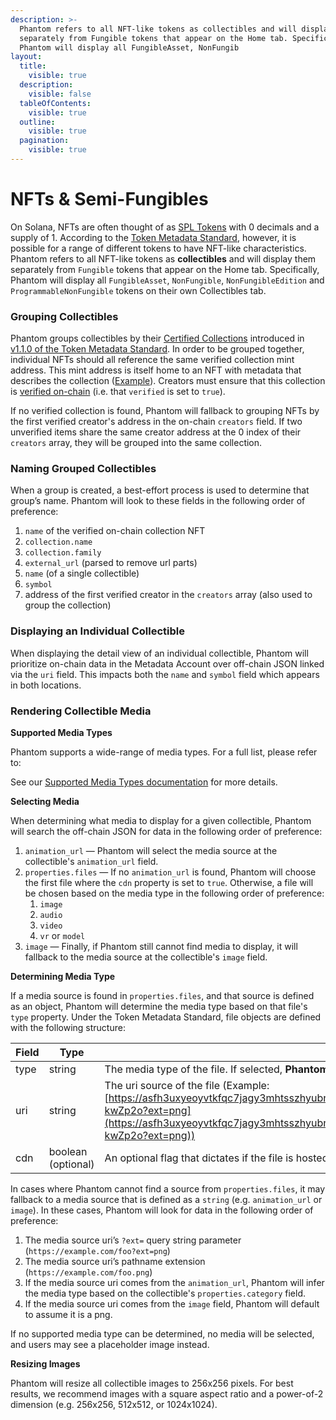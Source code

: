 ```yaml
---
description: >-
  Phantom refers to all NFT-like tokens as collectibles and will display them
  separately from Fungible tokens that appear on the Home tab. Specifically,
  Phantom will display all FungibleAsset, NonFungib
layout:
  title:
    visible: true
  description:
    visible: false
  tableOfContents:
    visible: true
  outline:
    visible: true
  pagination:
    visible: true
---
```


# NFTs & Semi-Fungibles

On Solana, NFTs are often thought of as [SPL Tokens](https://spl.solana.com/token#example-create-a-non-fungible-token) with 0 decimals and a supply of 1. According to the [Token Metadata Standard](https://docs.metaplex.com/programs/token-metadata/overview), however, it is possible for a range of different tokens to have NFT-like characteristics. Phantom refers to all NFT-like tokens as **collectibles** and will display them separately from `Fungible` tokens that appear on the Home tab. Specifically, Phantom will display all `FungibleAsset`, `NonFungible`, `NonFungibleEdition` and `ProgrammableNonFungible` tokens on their own Collectibles tab.

### Grouping Collectibles

Phantom groups collectibles by their [Certified Collections](https://docs.metaplex.com/programs/token-metadata/certified-collections) introduced in [v1.1.0 of the Token Metadata Standard](http://docs.metaplex.com/token-metadata/Versions/v1.1.0/overview). In order to be grouped together, individual NFTs should all reference the same verified collection mint address. This mint address is itself home to an NFT with metadata that describes the collection ([Example](https://solscan.io/token/SMBH3wF6baUj6JWtzYvqcKuj2XCKWDqQxzspY12xPND#metadata)). Creators must ensure that this collection is [verified on-chain](https://docs.metaplex.com/programs/token-metadata/instructions#verify-the-collection) (i.e. that `verified` is set to `true`).

If no verified collection is found, Phantom will fallback to grouping NFTs by the first verified creator's address in the on-chain `creators` field. If two unverified items share the same creator address at the 0 index of their `creators` array, they will be grouped into the same collection.

### Naming Grouped Collectibles

When a group is created, a best-effort process is used to determine that group’s name. Phantom will look to these fields in the following order of preference:

1. `name` of the verified on-chain collection NFT
2. `collection.name`
3. `collection.family`
4. `external_url` (parsed to remove url parts)
5. `name` (of a single collectible)
6. `symbol`
7. address of the first verified creator in the `creators` array (also used to group the collection)

### Displaying an Individual Collectible

When displaying the detail view of an individual collectible, Phantom will prioritize on-chain data in the Metadata Account over off-chain JSON linked via the `uri` field. This impacts both the `name` and `symbol` field which appears in both locations.

### Rendering Collectible Media

**Supported Media Types**

Phantom supports a wide-range of media types. For a full list, please refer to:

See our [Supported Media Types documentation](/best-practices/tokens/supported-media-types) for more details.

**Selecting Media**

When determining what media to display for a given collectible, Phantom will search the off-chain JSON for data in the following order of preference:

1. `animation_url` — Phantom will select the media source at the collectible's `animation_url` field.
2. `properties.files` — If no `animation_url` is found, Phantom will choose the first file where the `cdn` property is set to `true`. Otherwise, a file will be chosen based on the media type in the following order of preference:
   1. `image`
   2. `audio`
   3. `video`
   4. `vr` or `model`
3. `image` — Finally, if Phantom still cannot find media to display, it will fallback to the media source at the collectible's `image` field.

**Determining Media Type**

If a media source is found in `properties.files`, and that source is defined as an object, Phantom will determine the media type based on that file's `type` property. Under the Token Metadata Standard, file objects are defined with the following structure:

| Field | Type               | Description                                                                                                                                                                                                                                                                                 |
| ----- | ------------------ | ------------------------------------------------------------------------------------------------------------------------------------------------------------------------------------------------------------------------------------------------------------------------------------------- |
| type  | string             | The media type of the file. If selected, **Phantom will use this to determine the media type** (Example: "image/png").                                                                                                                                                                      |
| uri   | string             | The uri source of the file (Example: [https://asfh3uxyeoyvtkfqc7jagy3mhtsszhyubnc3wfss5ismdgtw.arweave.net/BIp90vgjs\_VmosBfSA2NsPOUsnxQLRbsWUuo-kwZp2o?ext=png](https://asfh3uxyeoyvtkfqc7jagy3mhtsszhyubnc3wfss5ismdgtw.arweave.net/BIp90vgjs_VmosBfSA2NsPOUsnxQLRbsWUuo-kwZp2o?ext=png)) |
| cdn   | boolean (optional) | An optional flag that dictates if the file is hosted on a cdn. If `true`, Phantom will select this file as the primary source file.                                                                                                                                                         |

In cases where Phantom cannot find a source from `properties.files`, it may fallback to a media source that is defined as a `string` (e.g. `animation_url` or `image`). In these cases, Phantom will look for data in the following order of preference:

1. The media source uri’s `?ext=` query string parameter (`https://example.com/foo?ext=png`)
2. The media source uri’s pathname extension (`https://example.com/foo.png`)
3. If the media source uri comes from the `animation_url`, Phantom will infer the media type based on the collectible's `properties.category` field.
4. If the media source uri comes from the `image` field, Phantom will default to assume it is a png.

If no supported media type can be determined, no media will be selected, and users may see a placeholder image instead.

**Resizing Images**

Phantom will resize all collectible images to 256x256 pixels. For best results, we recommend images with a square aspect ratio and a power-of-2 dimension (e.g. 256x256, 512x512, or 1024x1024).
